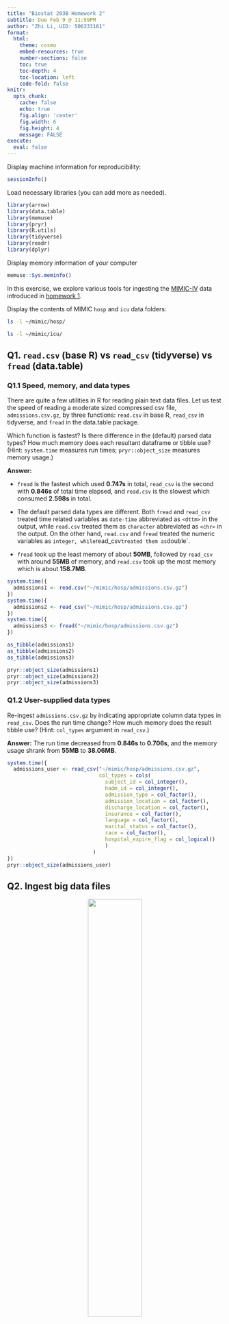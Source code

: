 ```yaml
---
title: "Biostat 203B Homework 2"
subtitle: Due Feb 9 @ 11:59PM
author: "Zhi Li, UID: 506333161"
format:
  html:
    theme: cosmo
    embed-resources: true
    number-sections: false
    toc: true
    toc-depth: 4
    toc-location: left
    code-fold: false
knitr:
  opts_chunk: 
    cache: false    
    echo: true
    fig.align: 'center'
    fig.width: 6
    fig.height: 4
    message: FALSE
execute:
  eval: false    
---
```


Display machine information for reproducibility:
```r
sessionInfo()
```

Load necessary libraries (you can add more as needed).
```r
library(arrow)
library(data.table)
library(memuse)
library(pryr)
library(R.utils)
library(tidyverse)
library(readr)
library(dplyr)
```

Display memory information of your computer
```r
memuse::Sys.meminfo()
```

In this exercise, we explore various tools for ingesting the [MIMIC-IV](https://mimic.mit.edu/docs/iv/) data introduced in [homework 1](https://ucla-biostat-203b.github.io/2024winter/hw/hw1/hw1.html).

Display the contents of MIMIC `hosp` and `icu` data folders:

```bash
ls -l ~/mimic/hosp/
```

```bash
ls -l ~/mimic/icu/
```

## Q1. `read.csv` (base R) vs `read_csv` (tidyverse) vs `fread` (data.table)

### Q1.1 Speed, memory, and data types

There are quite a few utilities in R for reading plain text data files. Let us test the speed of reading a moderate sized compressed csv file, `admissions.csv.gz`, by three functions: `read.csv` in base R, `read_csv` in tidyverse, and `fread` in the data.table package.

Which function is fastest? Is there difference in the (default) parsed data types? How much memory does each resultant dataframe or tibble use? (Hint: `system.time` measures run times; `pryr::object_size` measures memory usage.) 

**Answer:** 

- `fread` is the fastest which used **0.747s** in total, `read_csv` is the second with **0.846s** of total time elapsed, and `read.csv` is the slowest which consumed **2.598s** in total.

- The default parsed data types are different. Both `fread` and `read_csv` treated time related variables as `date-time` abbreviated as `<dttm>` in the output, while `read.csv` treated them as `character` abbreviated as `<chr>` in the output. On the other hand, `read.csv` and `fread` treated the numeric variables as `integer, while `read_csv` treated them as `double`.

- `fread` took up the least memory of about **50MB**, followed by `read_csv` with around **55MB** of memory, and `read.csv` took up the most memory which is about **158.7MB**.

```r
system.time({
  admissions1 <- read.csv("~/mimic/hosp/admissions.csv.gz")
})
system.time({
  admissions2 <- read_csv("~/mimic/hosp/admissions.csv.gz")
})
system.time({
  admissions3 <- fread("~/mimic/hosp/admissions.csv.gz")
})

as_tibble(admissions1)
as_tibble(admissions2)
as_tibble(admissions3)

pryr::object_size(admissions1)
pryr::object_size(admissions2)
pryr::object_size(admissions3)
```

### Q1.2 User-supplied data types

Re-ingest `admissions.csv.gz` by indicating appropriate column data types in `read_csv`. Does the run time change? How much memory does the result tibble use? (Hint: `col_types` argument in `read_csv`.)

**Answer:** The run time decreased from **0.846s** to **0.706s**, and the memory usage shrank from **55MB** to **38.06MB**.

```r
system.time({
  admissions_user <- read_csv("~/mimic/hosp/admissions.csv.gz", 
                              col_types = cols(
                                subject_id = col_integer(),
                                hadm_id = col_integer(),
                                admission_type = col_factor(),
                                admission_location = col_factor(),
                                discharge_location = col_factor(),
                                insurance = col_factor(),
                                language = col_factor(),
                                marital_status = col_factor(),
                                race = col_factor(),
                                hospital_expire_flag = col_logical()
                                )
                            )
})
pryr::object_size(admissions_user)
```


## Q2. Ingest big data files

<p align="center">
  <img src="./bigfile.png" width="50%">
</p>

Let us focus on a bigger file, `labevents.csv.gz`, which is about 125x bigger than `admissions.csv.gz`.
```bash
ls -hl ~/mimic/hosp/labevents.csv.gz
```
Display the first 10 lines of this file.
```bash
zcat < ~/mimic/hosp/labevents.csv.gz | head -10
```

### Q2.1 Ingest `labevents.csv.gz` by `read_csv`

<p align="center">
  <img src="./readr_logo.png" width="20%">
</p>

Try to ingest `labevents.csv.gz` using `read_csv`. What happens? If it takes more than 5 minutes on your computer, then abort the program and report your findings. 

**Answer:**  The `read_csv` function took more than 5 minutes on my computer. There was not an error pane while the code just kept running and no result was generated. I assigned 24GB out of 32GB of RAM to WSL2 (16GB by default), but still the memory usage increased to 100% when I tried to ingest `labevents.csv.gz` using `read_csv`. As Dr.Zhou mentioned in class, this might be a result of the `read_csv` function trying to read the entire file into memory at once, which is not feasible for a file of this size.

```r
labevents <- read_csv("~/mimic/hosp/labevents.csv.gz")
```

### Q2.2 Ingest selected columns of `labevents.csv.gz` by `read_csv`

Try to ingest only columns `subject_id`, `itemid`, `charttime`, and `valuenum` in `labevents.csv.gz` using `read_csv`.  Does this solve the ingestion issue? (Hint: `col_select` argument in `read_csv`.)

**Answer:** The data was successfully read into R session. A total time of **3 minutes** was elapsed. This might be due to the data that `read_csv` was trying to read in was subsetted such that it was small enough to fit into the RAM.

```r
labevents_sub <- read_csv("~/mimic/hosp/labevents.csv.gz", 
                          col_select = c("subject_id", "itemid",
                                         "charttime", "valuenum"))
```



### Q2.3 Ingest subset of `labevents.csv.gz`

<p align="center">
  <img src="./linux_logo.png" width="20%">
</p>

Our first strategy to handle this big data file is to make a subset of the `labevents` data.  Read the [MIMIC documentation](https://mimic.mit.edu/docs/iv/modules/hosp/labevents/) for the content in data file `labevents.csv`.

In later exercises, we will only be interested in the following lab items: creatinine (50912), potassium (50971), sodium (50983), chloride (50902), bicarbonate (50882), hematocrit (51221), white blood cell count (51301), and glucose (50931) and the following columns: `subject_id`, `itemid`, `charttime`, `valuenum`. Write a Bash command to extract these columns and rows from `labevents.csv.gz` and save the result to a new file `labevents_filtered.csv.gz` in the current working directory. (Hint: use `zcat <` to pipe the output of `labevents.csv.gz` to `awk` and then to `gzip` to compress the output. To save render time, put `#| eval: false` at the beginning of this code chunk.)

Display the first 10 lines of the new file `labevents_filtered.csv.gz`. How many lines are in this new file? How long does it take `read_csv` to ingest `labevents_filtered.csv.gz`?

**Answer:** It took approximately **110 seconds** to ingest `labevents_filtered.csv.gz` using `read_csv`. The new file `labevents_filtered.csv.gz` contains **24,855,909** lines.

```bash
zcat < ~/mimic/hosp/labevents.csv.gz | awk -F ',' '($5 == 50912 ||\
$5 == 50971 || $5 == 50983 || $5 == 50902 || $5 == 50882 || $5 == 51221 ||\
$5 == 51301 || $5 == 50931) {print $2","$5","$7","$10}' |\
gzip > labevents_filtered.csv.gz
```

```bash
zcat < labevents_filtered.csv.gz | head -10
zcat < labevents_filtered.csv.gz | wc -l
```

### Q2.4 Ingest `labevents.csv` by Apache Arrow

<p align="center">
  <img src="./arrow_logo.png" width="30%">
</p>

Our second strategy is to use [Apache Arrow](https://arrow.apache.org/) for larger-than-memory data analytics. Unfortunately Arrow does not work with gz files directly. First decompress `labevents.csv.gz` to `labevents.csv` and put it in the current working directory. To save render time, put `#| eval: false` at the beginning of this code chunk.

Then use [`arrow::open_dataset`](https://arrow.apache.org/docs/r/reference/open_dataset.html) to ingest `labevents.csv`, select columns, and filter `itemid` as in Q2.3. How long does the ingest+select+filter process take? Display the number of rows and the first 10 rows of the result tibble, and make sure they match those in Q2.3. (Hint: use `dplyr` verbs for selecting columns and filtering rows.)

Write a few sentences to explain what is Apache Arrow. Imagine you want to explain it to a layman in an elevator. 

**Answer:** 

- The ingest+select+filter process took approximately **0.02 seconds**, and the conversion from an `arrow dataset` to a `tibble` took approximately **17 seconds**. There are **24,855,909** rows in the result tibble, the first 10 rows of which are displayed below.

- The `Apache Arrow` is an in-memory data format that can work with a variety of programming languages to transport data between systems at a very low cost. It can avoid unnecessary data serialization and deserialization processes that cost a lot of time and resources by organizing data in a columnar format in memory.

![Dimensions of the result tibble](./q2.4.1.png)
![First 10 rows of the result tibble](./q2.4.2.png)

```bash
gzip -dk ~/mimic/hosp/labevents.csv.gz
```

```r
system.time({
  labevents_arrow <- arrow::open_csv_dataset("labevents.csv") %>%
  select(subject_id, itemid, charttime, valuenum) %>%
  filter(itemid %in% c(50912, 50971, 50983, 50902, 50882, 51221, 51301, 50931))
})

system.time({
  labevents_tbbl <- labevents_arrow %>% collect()
})

dim(labevents_tbbl)
head(labevents_tbbl, 10)
```

### Q2.5 Compress `labevents.csv` to Parquet format and ingest/select/filter

<p align="center">
  <img src="./parquet_logo.png" width="30%">
</p>

Re-write the csv file `labevents.csv` in the binary Parquet format (Hint: [`arrow::write_dataset`](https://arrow.apache.org/docs/r/reference/write_dataset.html).) How large is the Parquet file(s)? How long does the ingest+select+filter process of the Parquet file(s) take? Display the number of rows and the first 10 rows of the result tibble and make sure they match those in Q2.3. (Hint: use `dplyr` verbs for selecting columns and filtering rows.)

Write a few sentences to explain what is the Parquet format. Imagine you want to explain it to a layman in an elevator.

**Answer:** 

- The Parquet file is about **1.9GB** in size. The ingest+select+filter process of the Parquet file took approximately **0.15 seconds**, and the conversion from an `arrow dataset` to a `tibble` took approximately **2.7 seconds**. There are **24,855,909** rows in the result tibble, the first 10 rows of which are displayed below.

- The Parquet format is a columnar storage format that is optimized for reading and writing large data sets. It is designed to be efficient for both storage and processing, and it is especially good for complex data types and nested data structures. Files stored in the Parquet format are highly compressed and can be read and written in parallel, which makes them ideal for big data applications.

![Dimensions of the result tibble](./q2.5.1.png)
![First 10 rows of the result tibble](./q2.5.2.png)

```r
arrow::open_csv_dataset("labevents.csv") %>%
arrow::write_dataset(format = "parquet", path = "./labevents.parquet")
```

```r
system.time({
  labevents_pqt <- arrow::open_dataset("labevents.parquet") %>%
  select(subject_id, itemid, charttime, valuenum) %>%
  filter(itemid %in% c(50912, 50971, 50983, 50902, 50882, 51221, 51301, 50931))
})

system.time({
  labevents_pqt_tbbl <- labevents_pqt %>% collect()
})

dim(labevents_pqt_tbbl)
head(labevents_pqt_tbbl, 10)
```

### Q2.6 DuckDB

<p align="center">
  <img src="./duckdb_logo.png" width="20%">
</p>

Ingest the Parquet file, convert it to a DuckDB table by [`arrow::to_duckdb`](https://arrow.apache.org/docs/r/reference/to_duckdb.html), select columns, and filter rows as in Q2.5. How long does the ingest+convert+select+filter process take? Display the number of rows and the first 10 rows of the result tibble and make sure they match those in Q2.3. (Hint: use `dplyr` verbs for selecting columns and filtering rows.)

Write a few sentences to explain what is DuckDB. Imagine you want to explain it to a layman in an elevator.

**Answer:**

- The ingest+convert+select+filter process took approximately **0.17 seconds**. There are **24,855,909** rows in the result tibble, the first 10 rows of which are displayed below.

- DuckDB is an in-memory database management system designed primarily for analytical query workloads. It is embeddable, meaning it can be easily integrated into other applications like R and Python. DuckDB processes data in memory and stores data in a columnar format, which makes it very efficient for analytical queries.

![Dimensions of the result tibble](./q2.6.1.png)
![First 10 rows of the result tibble](./q2.6.2.png)

```r
library(duckdb)
system.time({
  labevents_pqt_duckdb <- arrow::open_dataset("labevents.parquet") %>%
  arrow::to_duckdb(table = "labevents_pqt_duckdb") %>%
  select(subject_id, itemid, charttime, valuenum) %>%
  filter(itemid %in% c(50912, 50971, 50983, 50902, 50882, 51221, 51301, 50931))
})

labevents_pqt_duckdb <- labevents_pqt_duckdb %>% 
                        arrange(subject_id, charttime) %>%
                        as_tibble()

dim(labevents_pqt_duckdb)
head(labevents_pqt_duckdb, 10)
```

## Q3. Ingest and filter `chartevents.csv.gz`

[`chartevents.csv.gz`](https://mimic.mit.edu/docs/iv/modules/icu/chartevents/) contains all the charted data available for a patient. During their ICU stay, the primary repository of a patient’s information is their electronic chart. The `itemid` variable indicates a single measurement type in the database. The `value` variable is the value measured for `itemid`. The first 10 lines of `chartevents.csv.gz` are
```bash
zcat < ~/mimic/icu/chartevents.csv.gz | head -10
```
[`d_items.csv.gz`](https://mimic.mit.edu/docs/iv/modules/icu/d_items/) is the dictionary for the `itemid` in `chartevents.csv.gz`.
```bash
zcat < ~/mimic/icu/d_items.csv.gz | head -10
```
In later exercises, we are interested in the vitals for ICU patients: heart rate (220045), mean non-invasive blood pressure (220181), systolic non-invasive blood pressure (220179), body temperature in Fahrenheit (223761), and respiratory rate (220210). Retrieve a subset of `chartevents.csv.gz` only containing these items, using the favorite method you learnt in Q2. 

Document the steps and show code. Display the number of rows and the first 10 rows of the result tibble.

**Answer:** There are **22,502,319** rows in the filtered tibble. The first 10 rows of the result tibble are displayed below.

![Dimensions of the result tibble](./q3.1.png)
![First 10 rows of the result tibble](./q3.2.1.png)
![First 10 rows of the result tibble (continued)](./q3.2.2.png)

```bash
gzip -dk ~/mimic/icu/chartevents.csv.gz
```

```r
chartevents_fltr <- arrow::open_csv_dataset("chartevents.csv") %>%
                    filter(itemid %in% c(220045, 220181, 220179, 223761,
                                         220210)) %>%
                    collect()

dim(chartevents_fltr)
head(chartevents_fltr, 10)
```
